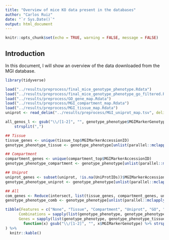 ```yaml
---
title: "Overview of mice KO data present in the databases"
author: "Carlos Ruiz"
date: "`r Sys.Date()`"
output: html_document
---
```


```r
knitr::opts_chunk$set(echo = TRUE, warning = FALSE, message = FALSE)
```


## Introduction

In this document, I will show an overview of the data downloaded from the MGI database.

```r
library(tidyverse)

load("../results/preprocess/final_mice_genotype_phenotype.Rdata")
load("../results/preprocess/final_mice_genotype_phenotype_go_filtered.Rdata")
load("../results/preprocess/GO_gene_map.Rdata")
load("../results/preprocess/MGI_compartment_map.Rdata")
load("../results/preprocess/MGI_tissue_map.Rdata")
uniprot <- read_delim("../results/preprocess/MGI_uniprot_map.tsv", delim = "\t")
```

```r
all_genos_l <- gsub("\\/[1-2]", "", genotype_phenotype$MGIMarkerGenotype) %>%
    strsplit(",")

## Tissue
tissue_genes <- unique(tissue_top$MGIMarkerAccessionID)
genotype_phenotype_tissue <- genotype_phenotype[unlist(parallel::mclapply(all_genos_l, function(x) all(x %in% tissue_genes), mc.cores = 20 )),]

## Compartment
compartment_genes <- unique(compartment_top$MGIMarkerAccessionID)
genotype_phenotype_compartment <- genotype_phenotype[unlist(parallel::mclapply(all_genos_l, function(x) all(x %in% compartment_genes), mc.cores = 20 )),]

## Uniprot
uniprot_genes <- subset(uniprot, !is.na(UniProtIDs))$MGIMarkerAccessionID %>% unique()
genotype_phenotype_uniprot <- genotype_phenotype[unlist(parallel::mclapply(all_genos_l, function(x) all(x %in% uniprot_genes), mc.cores = 20 )),]

## All 
com_genes <- Reduce(intersect, list(tissue_genes, compartment_genes, uniprot_genes, unique(sing_leaves_go_gene$MGIMarkerID)))
genotype_phenotype_comb <- genotype_phenotype[unlist(parallel::mclapply(all_genos_l, function(x) all(x %in% com_genes), mc.cores = 20 )),]

tibble(Features = c("None", "Tissue", "Compartment", "Uniprot", "GO", "All features"),
      Combinations = sapply(list(genotype_phenotype, genotype_phenotype_tissue,genotype_phenotype_compartment, genotype_phenotype_uniprot, genotype_phenotype_go, genotype_phenotype_comb ), nrow),
      Genes = sapply(list(genotype_phenotype, genotype_phenotype_tissue,genotype_phenotype_compartment, genotype_phenotype_uniprot, genotype_phenotype_go, genotype_phenotype_comb ), 
        function(x) gsub("\\/[1-2]", "", x$MGIMarkerGenotype) %>% strsplit(",") %>% unlist() %>% unique() %>% length())
) %>%
  knitr::kable()
```

